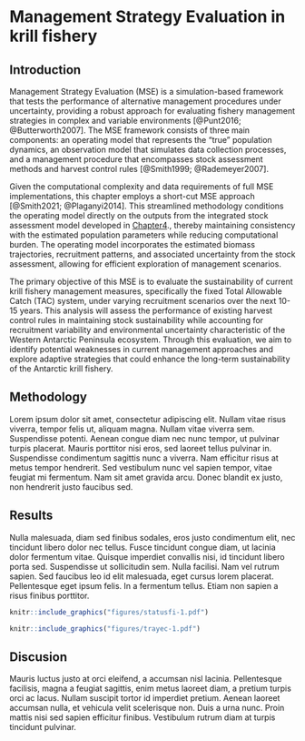 # Management Strategy Evaluation in krill fishery {#chap5}


\begin{flushright}
\textit{Este texto estará alineado a la derecha en itálico}
\end{flushright}
\vfill

## Introduction

Management Strategy Evaluation (MSE) is a simulation-based framework that tests the performance of alternative management procedures under uncertainty, providing a robust approach for evaluating fishery management strategies in complex and variable environments [@Punt2016; @Butterworth2007]. The MSE framework consists of three main components: an operating model that represents the "true" population dynamics, an observation model that simulates data collection processes, and a management procedure that encompasses stock assessment methods and harvest control rules [@Smith1999; @Rademeyer2007].

Given the computational complexity and data requirements of full MSE implementations, this chapter employs a short-cut MSE approach [@Smith2021; @Plaganyi2014]. This streamlined methodology conditions the operating model directly on the outputs from the integrated stock assessment model developed in [Chapter4](#chap4)., thereby maintaining consistency with the estimated population parameters while reducing computational burden. The operating model incorporates the estimated biomass trajectories, recruitment patterns, and associated uncertainty from the stock assessment, allowing for efficient exploration of management scenarios.

The primary objective of this MSE is to evaluate the sustainability of current krill fishery management measures, specifically the fixed Total Allowable Catch (TAC) system, under varying recruitment scenarios over the next 10-15 years. This analysis will assess the performance of existing harvest control rules in maintaining stock sustainability while accounting for recruitment variability and environmental uncertainty characteristic of the Western Antarctic Peninsula ecosystem. Through this evaluation, we aim to identify potential weaknesses in current management approaches and explore adaptive strategies that could enhance the long-term sustainability of the Antarctic krill fishery.


## Methodology

Lorem ipsum dolor sit amet, consectetur adipiscing elit. Nullam vitae risus viverra, tempor felis ut, aliquam magna. Nullam vitae viverra sem. Suspendisse potenti. Aenean congue diam nec nunc tempor, ut pulvinar turpis placerat. Mauris porttitor nisi eros, sed laoreet tellus pulvinar in. Suspendisse condimentum sagittis nunc a viverra. Nam efficitur risus at metus tempor hendrerit. Sed vestibulum nunc vel sapien tempor, vitae feugiat mi fermentum. Nam sit amet gravida arcu. Donec blandit ex justo, non hendrerit justo faucibus sed.

## Results

Nulla malesuada, diam sed finibus sodales, eros justo condimentum elit, nec tincidunt libero dolor nec tellus. Fusce tincidunt congue diam, ut lacinia dolor fermentum vitae. Quisque imperdiet convallis nisi, id tincidunt libero porta sed. Suspendisse ut sollicitudin sem. Nulla facilisi. Nam vel rutrum sapien. Sed faucibus leo id elit malesuada, eget cursus lorem placerat. Pellentesque eget ipsum felis. In a fermentum tellus. Etiam non sapien a risus finibus porttitor.


```r
knitr::include_graphics("figures/statusfi-1.pdf")
```


```r
knitr::include_graphics("figures/trayec-1.pdf")
```

## Discusion

Mauris luctus justo at orci eleifend, a accumsan nisl lacinia. Pellentesque facilisis, magna a feugiat sagittis, enim metus laoreet diam, a pretium turpis orci ac lacus. Nullam suscipit tortor id imperdiet pretium. Aenean laoreet accumsan nulla, et vehicula velit scelerisque non. Duis a urna nunc. Proin mattis nisi sed sapien efficitur finibus. Vestibulum rutrum diam at turpis tincidunt pulvinar.
